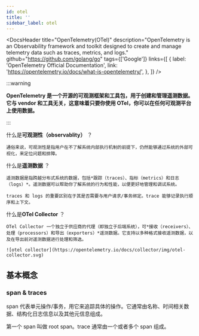 ```yaml
---
id: otel
title: ''
sidebar_label: otel
---
```



<DocsHeader
  title="OpenTelemetry(OTel)"
  description="OpenTelemetry is an Observability framework and toolkit designed to create and manage telemetry data such as traces, metrics, and logs."
  github="https://github.com/golang/go"
  tags={['Google']}
  links={[
    {
      label: 'OpenTelemetry Official Documentation',
      link: 'https://opentelemetry.io/docs/what-is-opentelemetry/',
    },
  ]}
/>

:::warning

**OpenTelemetry 是一个开源的可观测框架和工具包，用于创建和管理遥测数据。它与 vendor 和工具无关，这意味着只要你使用 OTel，你可以在任何可观测平台上使用数据。**

:::

什么是**可观测性（observablity）** ？

    通俗来说，可观测性是指用户在不了解系统内部执行机制的前提下，仍然能够通过系统的外部可视化，来定位问题和排障。

什么是**遥测数据** ？

    遥测数据是指跨越分布式系统的数据，包括*跟踪（traces）、指标（metrics）和日志（logs）*。遥测数据可以帮助你了解系统的行为和性能，以便更好地管理和调试系统。

    traces 和 logs 的重要区别在于其是否需要与用户请求/事务绑定。trace 能够记录执行顺序和上下文。


什么是**OTel Collector** ？

    OTel Collector 一个独立于供应商的代理（即独立于后端系统），可*接收（receivers）、处理（processors）和导出（exporters）*遥测数据。它支持以多种格式接收遥测数据，以及在导出前对遥测数据进行处理和筛选。

    ![otel collector](https://opentelemetry.io/docs/collector/img/otel-collector.svg)


## 基本概念

### span & traces

span 代表单元操作/事务，用它来追踪具体的操作。它通常由名称、时间相关数据、结构化日志信息以及其他元信息组成。

第一个 span 叫做 root span。trace 通常由一个或者多个 span 组成。